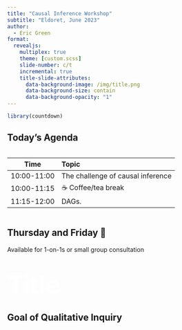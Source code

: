 ```yaml
---
title: "Causal Inference Workshop"
subtitle: "Eldoret, June 2023"
author:
  - Eric Green
format: 
  revealjs:
    multiplex: true
    theme: [custom.scss]
    slide-number: c/t
    incremental: true
    title-slide-attributes:
      data-background-image: /img/title.png
      data-background-size: contain
      data-background-opacity: "1"
---
```


```r
library(countdown)
```

##  {background-image="img/FallMini2022-11.jpg"}

## Today's Agenda

::: columns
::: {.column width="90%"}
| Time        | Topic                             |
|-------------|:----------------------------------|
| 10:00-11:00 | The challenge of causal inference |
| 10:00-11:15 | ☕️ Coffee/tea break               |
| 11:15-12:00 | DAGs.                             |

:::
:::


## Thursday and Friday 🤝

Available for 1-on-1s or small group consultation

# [Title]{style="color:white; font-size:200%;"} {background="linear-gradient(0deg, #006db0, #008a2e)"}

## Goal of Qualitative Inquiry


